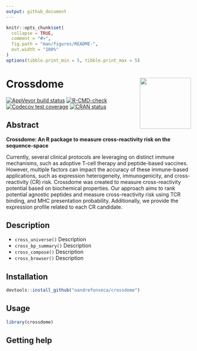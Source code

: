 ```yaml
---
output: github_document
---
```


<!-- README.md is generated from README.Rmd. Please edit that file -->

```r
knitr::opts_chunk$set(
  collapse = TRUE,
  comment = "#>",
  fig.path = "man/figures/README-",
  out.width = "100%"
)
options(tibble.print_min = 5, tibble.print_max = 5)
```

# Crossdome <a href='https://XXX.XXXXXX.org'><img src='man/figures/logo.png' align="right" height="139" /></a>

<!-- badges: start -->
[![AppVeyor build status](https://ci.appveyor.com/api/projects/status/github/oandrefonseca/crossdome?branch=main&svg=true)](https://ci.appveyor.com/project/oandrefonseca/crossdome)
[![R-CMD-check](https://github.com/oandrefonseca/crossdome/workflows/R-CMD-check/badge.svg)](https://github.com/oandrefonseca/crossdome/actions)
[![Codecov test coverage](https://codecov.io/gh/oandrefonseca/crossdome/branch/main/graph/badge.svg)](https://codecov.io/gh/oandrefonseca/crossdome?branch=main)
[![CRAN status](https://www.r-pkg.org/badges/version/crossdome)](https://CRAN.R-project.org/package=crossdome)
<!-- badges: end -->
<br>

## Abstract

**Crossdome: An R package to measure cross-reactivity risk on the sequence-space**

Currently, several clinical protocols are leveraging on distinct immune mechanisms, such as adoptive T-cell therapy and peptide-based vaccines. However, multiple factors can impact the accuracy of these immune-based applications, such as expression heterogeneity, immunogenicity, and cross-reactivity (CR) risk. Crossdome was created to measure cross-reactivity potential based on biochemical properties. Our approach aims to rank potential agnostic peptides and measure cross-reactivity risk using TCR binding, and MHC presentation probability. Additionally, we provide the expression profile related to each CR candidate.

## Description

* `cross_universe()` Description
* `cross_bp_summary()` Description
* `cross_compose()` Description
* `cross_browser()` Description

## Installation

```r

devtools::install_github("oandrefonseca/crossdome")

```

## Usage

```r

library(crossdome)

```

## Getting help

